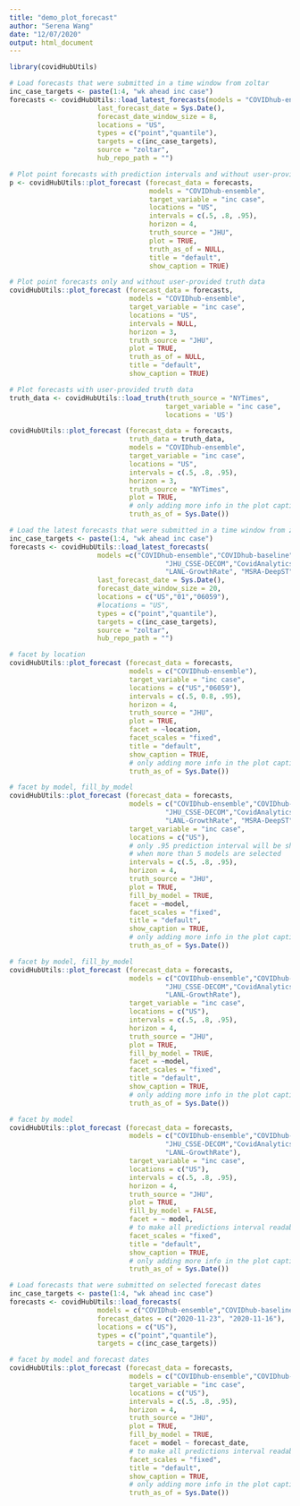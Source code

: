 ```yaml
---
title: "demo_plot_forecast"
author: "Serena Wang"
date: "12/07/2020"
output: html_document
---
```


```r
library(covidHubUtils)
```

```r
# Load forecasts that were submitted in a time window from zoltar
inc_case_targets <- paste(1:4, "wk ahead inc case")
forecasts <- covidHubUtils::load_latest_forecasts(models = "COVIDhub-ensemble",
                      last_forecast_date = Sys.Date(),
                      forecast_date_window_size = 8,
                      locations = "US",
                      types = c("point","quantile"),
                      targets = c(inc_case_targets),
                      source = "zoltar",
                      hub_repo_path = "")


```

```r
# Plot point forecasts with prediction intervals and without user-provided truth data
p <- covidHubUtils::plot_forecast (forecast_data = forecasts,
                                   models = "COVIDhub-ensemble",
                                   target_variable = "inc case",
                                   locations = "US",
                                   intervals = c(.5, .8, .95),
                                   horizon = 4,
                                   truth_source = "JHU",
                                   plot = TRUE,
                                   truth_as_of = NULL,
                                   title = "default", 
                                   show_caption = TRUE)

```


```r
# Plot point forecasts only and without user-provided truth data
covidHubUtils::plot_forecast (forecast_data = forecasts,
                              models = "COVIDhub-ensemble",
                              target_variable = "inc case",
                              locations = "US",
                              intervals = NULL,
                              horizon = 3,
                              truth_source = "JHU",
                              plot = TRUE,
                              truth_as_of = NULL,
                              title = "default", 
                              show_caption = TRUE)

```

```r
# Plot forecasts with user-provided truth data
truth_data <- covidHubUtils::load_truth(truth_source = "NYTimes",
                                       target_variable = "inc case",
                                       locations = 'US')

covidHubUtils::plot_forecast (forecast_data = forecasts,
                              truth_data = truth_data,
                              models = "COVIDhub-ensemble",
                              target_variable = "inc case",
                              locations = "US",
                              intervals = c(.5, .8, .95),
                              horizon = 3,
                              truth_source = "NYTimes",
                              plot = TRUE,
                              # only adding more info in the plot caption now
                              truth_as_of = Sys.Date())


```

```r
# Load the latest forecasts that were submitted in a time window from zoltar
inc_case_targets <- paste(1:4, "wk ahead inc case")
forecasts <- covidHubUtils::load_latest_forecasts(
                      models =c("COVIDhub-ensemble","COVIDhub-baseline",
                                       "JHU_CSSE-DECOM","CovidAnalytics-DELPHI",
                                       "LANL-GrowthRate", "MSRA-DeepST"),
                      last_forecast_date = Sys.Date(),
                      forecast_date_window_size = 20,
                      locations = c("US","01","06059"),
                      #locations = "US",
                      types = c("point","quantile"),
                      targets = c(inc_case_targets),
                      source = "zoltar",
                      hub_repo_path = "")


```

```r
# facet by location
covidHubUtils::plot_forecast (forecast_data = forecasts,
                              models = c("COVIDhub-ensemble"),
                              target_variable = "inc case",
                              locations = c("US","06059"),
                              intervals = c(.5, 0.8, .95),
                              horizon = 4,
                              truth_source = "JHU",
                              plot = TRUE,
                              facet = ~location,
                              facet_scales = "fixed",
                              title = "default",
                              show_caption = TRUE,
                              # only adding more info in the plot caption now
                              truth_as_of = Sys.Date())

```

```r
# facet by model, fill_by_model
covidHubUtils::plot_forecast (forecast_data = forecasts,
                              models = c("COVIDhub-ensemble","COVIDhub-baseline",
                                       "JHU_CSSE-DECOM","CovidAnalytics-DELPHI",
                                       "LANL-GrowthRate", "MSRA-DeepST"),
                              target_variable = "inc case",
                              locations = c("US"),
                              # only .95 prediction interval will be shown 
                              # when more than 5 models are selected
                              intervals = c(.5, .8, .95),
                              horizon = 4,
                              truth_source = "JHU",
                              plot = TRUE,
                              fill_by_model = TRUE,
                              facet = ~model,
                              facet_scales = "fixed",
                              title = "default",
                              show_caption = TRUE,
                              # only adding more info in the plot caption now
                              truth_as_of = Sys.Date())

```

```r
# facet by model, fill_by_model
covidHubUtils::plot_forecast (forecast_data = forecasts,
                              models = c("COVIDhub-ensemble","COVIDhub-baseline",
                                       "JHU_CSSE-DECOM","CovidAnalytics-DELPHI",
                                       "LANL-GrowthRate"),
                              target_variable = "inc case",
                              locations = c("US"),
                              intervals = c(.5, .8, .95),
                              horizon = 4,
                              truth_source = "JHU",
                              plot = TRUE,
                              fill_by_model = TRUE,
                              facet = ~model,
                              facet_scales = "fixed",
                              title = "default",
                              show_caption = TRUE,
                              # only adding more info in the plot caption now
                              truth_as_of = Sys.Date())

```

```r
# facet by model
covidHubUtils::plot_forecast (forecast_data = forecasts,
                              models = c("COVIDhub-ensemble","COVIDhub-baseline",
                                       "JHU_CSSE-DECOM","CovidAnalytics-DELPHI",
                                       "LANL-GrowthRate"),
                              target_variable = "inc case",
                              locations = c("US"),
                              intervals = c(.5, .8, .95),
                              horizon = 4,
                              truth_source = "JHU",
                              plot = TRUE,
                              fill_by_model = FALSE,
                              facet = ~ model,
                              # to make all predictions interval readable
                              facet_scales = "fixed",
                              title = "default",
                              show_caption = TRUE,
                              # only adding more info in the plot caption now
                              truth_as_of = Sys.Date())

```

```r
# Load forecasts that were submitted on selected forecast dates
inc_case_targets <- paste(1:4, "wk ahead inc case")
forecasts <- covidHubUtils::load_forecasts(
                      models = c("COVIDhub-ensemble","COVIDhub-baseline"),
                      forecast_dates = c("2020-11-23", "2020-11-16"),
                      locations = c("US"),
                      types = c("point","quantile"),
                      targets = c(inc_case_targets))
```

```r
# facet by model and forecast dates
covidHubUtils::plot_forecast (forecast_data = forecasts,
                              models = c("COVIDhub-ensemble","COVIDhub-baseline"),
                              target_variable = "inc case",
                              locations = c("US"),
                              intervals = c(.5, .8, .95),
                              horizon = 4,
                              truth_source = "JHU",
                              plot = TRUE,
                              fill_by_model = TRUE,
                              facet = model ~ forecast_date,
                              # to make all predictions interval readable
                              facet_scales = "fixed",
                              title = "default",
                              show_caption = TRUE,
                              # only adding more info in the plot caption now
                              truth_as_of = Sys.Date())

```
